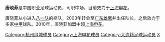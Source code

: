 {{noteta|G1=足球}}{{Football player infobox
| playername = 唐晓菲
| fullname = 唐晓菲
| englishfullname = Tang Xiaofei
| countryofbirth = {{CHN}}
| cityofbirth = [[辽宁|辽宁]][[大连|大连]]
| dateofbirth = {{birth date and age|1979|4|15}}
| height = {{height|m=1.79}}
| position = 中场
| currentclub = [[上海申花|上海申花]]
| clubnumber = 34
| youthyears = 
| youthclubs = [[八一足球俱乐部|八一队]]
| years = 2003-2004年<br/>2005-2007年<br/>2008年<br/>2009年<br/>2010-
| clubs = [[深圳科健足球俱乐部|广东雄鹰/深圳科健]]<br/>[[浙江绿城|浙江绿城]]<br/>[[青岛海利丰|青岛海利丰]]<br/>[[南京有有|南京有有]]<br/>[[上海申花|上海申花]]
| caps(goals) =
| pcupdate =
|}}
'''唐晓菲'''{{BD|1979年|4月15日|||T}}是中国职业足球运动员，司职中场，目前效力于[[上海申花|上海申花]]。

唐晓菲从小进入[[八一足球俱乐部|八一队]]的梯队，2003年转会至[[广东雄鹰|广东雄鹰]]并出任队长，之后效力于多家[[中国足球甲级联赛|中甲]]球队。2010年，唐晓菲加盟中超[[上海申花|上海申花]]。

{{2010年中超分類名單上海}}
{{China-sport-bio-stub}}
{{DEFAULTSORT:TANG Xiaofei}}
[[Category:杭州绿城球员|Category:杭州绿城球员]]
[[Category:上海申花球员|Category:上海申花球员]]
[[Category:大连籍足球运动员|Category:大连籍足球运动员]]
[[Category:唐姓|X]]